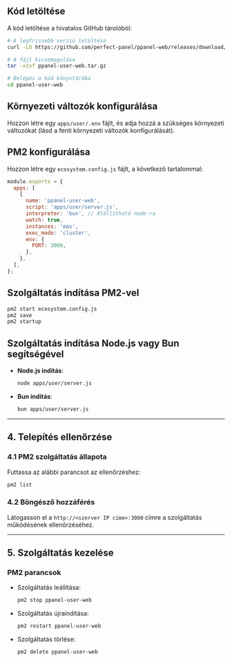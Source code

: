 ## Kód letöltése

A kód letöltése a hivatalos GitHub tárolóból:

```bash
# A legfrissebb verzió letöltése
curl -LO https://github.com/perfect-panel/ppanel-web/releases/download/v1.0.0/ppanel-user-web.tar.gz

# A fájl kicsomagolása
tar -xzvf ppanel-user-web.tar.gz

# Belépés a kód könyvtárába
cd ppanel-user-web
```

## Környezeti változók konfigurálása

Hozzon létre egy `apps/user/.env` fájlt, és adja hozzá a szükséges környezeti változókat (lásd a fenti környezeti változók konfigurálását).

## PM2 konfigurálása

Hozzon létre egy `ecosystem.config.js` fájlt, a következő tartalommal:

```javascript
module.exports = {
  apps: [
    {
      name: 'ppanel-user-web',
      script: 'apps/user/server.js',
      interpreter: 'bun', // Átállítható node-ra
      watch: true,
      instances: 'max',
      exec_mode: 'cluster',
      env: {
        PORT: 3000,
      },
    },
  ],
};
```

## Szolgáltatás indítása PM2-vel

```bash
pm2 start ecosystem.config.js
pm2 save
pm2 startup
```

## Szolgáltatás indítása Node.js vagy Bun segítségével

- **Node.js indítás**:

  ```bash
  node apps/user/server.js
  ```

- **Bun indítás**:

  ```bash
  bun apps/user/server.js
  ```

---

## **4. Telepítés ellenőrzése**

### **4.1 PM2 szolgáltatás állapota**

Futtassa az alábbi parancsot az ellenőrzéshez:

```bash
pm2 list
```

### **4.2 Böngésző hozzáférés**

Látogasson el a `http://<szerver IP címe>:3000` címre a szolgáltatás működésének ellenőrzéséhez.

---

## **5. Szolgáltatás kezelése**

### **PM2 parancsok**

- Szolgáltatás leállítása:

  ```bash
  pm2 stop ppanel-user-web
  ```

- Szolgáltatás újraindítása:

  ```bash
  pm2 restart ppanel-user-web
  ```

- Szolgáltatás törlése:

  ```bash
  pm2 delete ppanel-user-web
  ```



<Giscus />
